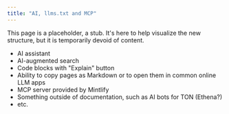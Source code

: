 ```yaml
---
title: "AI, llms.txt and MCP"
---
```


This page is a placeholder, a stub. It's here to help visualize the new structure, but it is temporarily devoid of content.

- AI assistant
- AI-augmented search
- Code blocks with "Explain" button
- Ability to copy pages as Markdown or to open them in common online LLM apps
- MCP server provided by Mintlify
- Something outside of documentation, such as AI bots for TON (Ethena?)
- etc.
